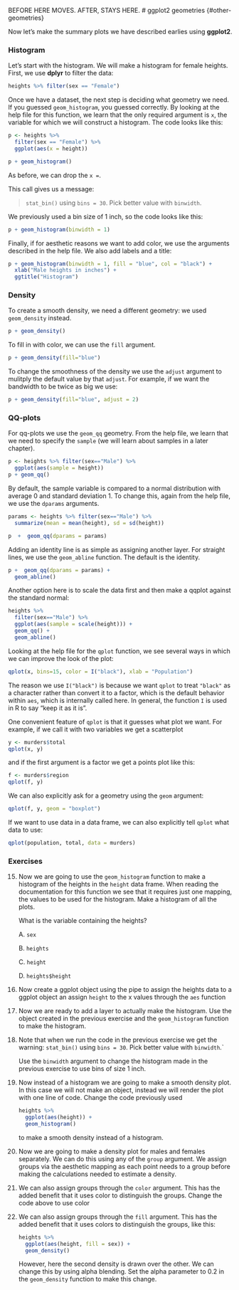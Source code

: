 BEFORE HERE MOVES. AFTER, STAYS HERE.
# ggplot2 geometries {#other-geometries}

Now let's make the summary plots we have described earlies using __ggplot2__.

### Histogram {-}


Let's start with the histogram. We will make a histogram for female heights. First, we use __dplyr__ to filter the data:

```r
heights %>% filter(sex == "Female")
```

Once we have a dataset, the next step is deciding what geometry we need. If you guessed `geom_histogram`, you guessed correctly. By looking at the help file for this function, we learn that the only required argument is `x`, the variable for which we will construct a histogram. The code looks like this:

```r
p <- heights %>% 
  filter(sex == "Female") %>% 
  ggplot(aes(x = height)) 

p + geom_histogram()
```

As before, we can drop the `x =`.

This call gives us a message:

> `stat_bin()` using `bins = 30`. Pick better value with
`binwidth`.
 
We previously used a bin size of 1 inch, so the code looks like this:

```r
p + geom_histogram(binwidth = 1)
```

Finally, if for aesthetic reasons we want to add color, we use the arguments described in the help file. We also add labels and a title:

```r
p + geom_histogram(binwidth = 1, fill = "blue", col = "black") +
  xlab("Male heights in inches") + 
  ggtitle("Histogram")
```

### Density {-}

To create a smooth density, we need a different geometry: we used `geom_density` instead. 

```r
p + geom_density()
```

To fill in with color, we can use the `fill` argument.

```r
p + geom_density(fill="blue")
```

To change the smoothness of the density we use the `adjust` argument to mulitply the default value by that `adjust`. For example, if we want the bandwidth to be twice as big we use:


```r
p + geom_density(fill="blue", adjust = 2)
```

### QQ-plots {-} 

For qq-plots we use the `geom_qq` geometry. From the help file, we learn that we need to specify the `sample` (we will learn about samples in a later chapter). 

```r
p <- heights %>% filter(sex=="Male") %>%
  ggplot(aes(sample = height)) 
p + geom_qq()
```

By default, the sample variable is compared to a normal distribution with average 0 and standard deviation 1. To change this, again from the help file, we use the `dparams` arguments. 

```r
params <- heights %>% filter(sex=="Male") %>%
  summarize(mean = mean(height), sd = sd(height))

p  +  geom_qq(dparams = params)
```

Adding an identity line is as simple as assigning another layer. For straight lines, we use the `geom_abline` function. The default is the identity.

```r
p +  geom_qq(dparams = params) + 
  geom_abline()
```

Another option here is to scale the data first and then make a qqplot against the standard normal:

```r
heights %>% 
  filter(sex=="Male") %>%
  ggplot(aes(sample = scale(height))) + 
  geom_qq() +
  geom_abline()
```




Looking at the help file for the `qplot` function, we see several ways in which we can improve the look of the plot:

```r
qplot(x, bins=15, color = I("black"), xlab = "Population")
```

The reason we use `I("black")` is because we want `qplot` to treat `"black"` as a character rather than convert it to a factor, which is the default behavior within `aes`, which is internally called here. In general, the function `I` is used in R to say "keep it as it is".

One convenient feature of `qplot` is that it guesses what plot we want. For example, if we call it with two variables we get a scatterplot

```r
y <- murders$total
qplot(x, y)
```

and if the first argument is a factor we get a points plot like this:

```r
f <- murders$region
qplot(f, y)
```

We can also explicitly ask for a geometry using the `geom` argument:

```r
qplot(f, y, geom = "boxplot")
```

If we want to use data in a data frame, we can also explicitly tell `qplot` what data to use:

```r
qplot(population, total, data = murders)
```

### Exercises 


15. Now we are going to use the `geom_histogram` function to make a histogram of the heights in the `height` data frame. When reading the documentation for this function we see that it requires just one mapping, the values to be used for the histogram. Make a histogram of all the plots. 

    What is the variable containing the heights?

    A. `sex`
  
    B. `heights`
    
    C. `height`

    D. `heights$height`

16. Now create a ggplot object using the pipe to assign the heights data to a ggplot object an assign `height` to the x values through the `aes` function

17. Now we are ready to add a layer to actually make the histogram. Use the object created in the previous exercise and the `geom_histogram` function to make the histogram.

18. Note that when we run the code in the previous exercise we get the warning:
`stat_bin()` using `bins = 30`. Pick better value with `binwidth`.`

    Use the `binwidth` argument to change the histogram made in the previous exercise to use bins of size 1 inch. 

19. Now instead of a histogram we are going to make a smooth density plot. In this case we will not make an object, instead we will render the plot with one line of code. Change the code previously used

    ```r
    heights %>% 
      ggplot(aes(height)) +
      geom_histogram()
    ```

    to make a smooth density instead of a histogram.


20. Now we are going to make a density plot for males and females separately. We can do this using any of the `group` argument. We assign groups via the aesthetic mapping as each point needs to a group before making the calculations needed to estimate a density.

21. We can also assign groups through the `color` argument. This has the added benefit that it uses color to distinguish the groups. Change the code above to use color

22. We can also assign groups through the `fill` argument. This has the added benefit that it uses colors to distinguish the groups, like this:


    ```r
    heights %>% 
      ggplot(aes(height, fill = sex)) + 
      geom_density() 
    ```

    However, here the second density is drawn over the other. We can change this by using alpha blending. Set the alpha parameter to 0.2 in the `geom_density` function to make this change.












